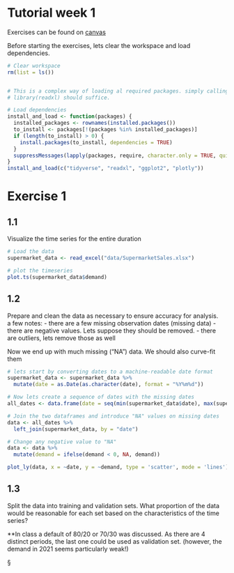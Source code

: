 # Tutorial week 1 {.unnumbered}

Exercises can be found on [canvas](https://canvas.vu.nl/courses/77521/files/8290683?module_item_id=1420165)

Before starting the exercises, lets clear the workspace and load dependencies. 

```r
# Clear workspace
rm(list = ls())


# This is a complex way of loading al required packages. simply calling:
# library(readxl) should suffice.

# Load dependencies
install_and_load <- function(packages) {
  installed_packages <- rownames(installed.packages())                                # Check installed packages
  to_install <- packages[!(packages %in% installed_packages)]
  if (length(to_install) > 0) {                                                       # Install missing
    install.packages(to_install, dependencies = TRUE)
  }
  suppressMessages(lapply(packages, require, character.only = TRUE, quietly = TRUE))  # Load
}
install_and_load(c("tidyverse", "readxl", "ggplot2", "plotly"))

```

# Exercise 1

## 1.1

Visualize the time series for the entire duration

```r
# Load the data
supermarket_data <- read_excel("data/SupermarketSales.xlsx")

# plot the timeseries
plot.ts(supermarket_data$demand)
```

## 1.2

Prepare and clean the data as necessary to ensure accuracy for analysis.  
a few notes:
- there are a few missing observation dates (missing data)
- there are negative values. Lets suppose they should be removed.
- there are outliers, lets remove those as well

Now we end up with much missing ("NA") data. We should also curve-fit them


```r
# lets start by converting dates to a machine-readable date format
supermarket_data <- supermarket_data %>%
  mutate(date = as.Date(as.character(date), format = "%Y%m%d"))

# Now lets create a sequence of dates with the missing dates
all_dates <- data.frame(date = seq(min(supermarket_data$date), max(supermarket_data$date), by = "day"))

# Join the two dataframes and introduce "NA" values on missing dates
data <- all_dates %>%
  left_join(supermarket_data, by = "date")

# Change any negative value to "NA"
data <- data %>%
  mutate(demand = ifelse(demand < 0, NA, demand))

plot_ly(data, x = ~date, y = ~demand, type = 'scatter', mode = 'lines') # nice interactive plot

```
## 1.3

Split the data into training and validation sets. What proportion of the data would be reasonable for each set based on the characteristics of the time series?

**In class a default of 80/20 or 70/30 was discussed. 
As there are 4 distinct periods, the last one could be used as validation set. (however, the demand in 2021 seems particularly weak!)

§